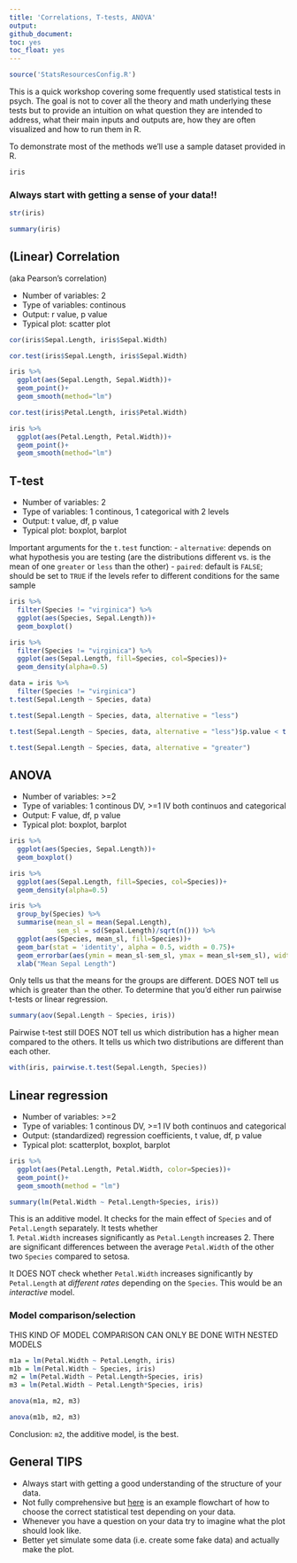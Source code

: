 ```yaml
---
title: 'Correlations, T-tests, ANOVA'
output:
github_document:
toc: yes
toc_float: yes
---
```


```r
source('StatsResourcesConfig.R')
```

This is a quick workshop covering some frequently used statistical tests in psych. The goal is not to cover all the theory and math underlying these tests but to provide an intuition on what question they are intended to address, what their main inputs and outputs are, how they are often visualized and how to run them in R.

To demonstrate most of the methods we'll use a sample dataset provided in R.

```r
iris
```

### Always start with getting a sense of your data!!

```r
str(iris)
```

```r
summary(iris)
```

## (Linear) Correlation

(aka Pearson's correlation)

- Number of variables: 2  
- Type of variables: continous  
- Output: r value, p value  
- Typical plot: scatter plot  

```r
cor(iris$Sepal.Length, iris$Sepal.Width)
```

```r
cor.test(iris$Sepal.Length, iris$Sepal.Width)
```

```r
iris %>%
  ggplot(aes(Sepal.Length, Sepal.Width))+
  geom_point()+
  geom_smooth(method="lm")
```

```r
cor.test(iris$Petal.Length, iris$Petal.Width)
```

```r
iris %>%
  ggplot(aes(Petal.Length, Petal.Width))+
  geom_point()+
  geom_smooth(method="lm")
```

## T-test

- Number of variables: 2  
- Type of variables: 1 continous, 1 categorical with 2 levels  
- Output: t value, df, p value  
- Typical plot: boxplot, barplot  

Important arguments for the `t.test` function:
- `alternative`: depends on what hypothesis you are testing (are the distributions different vs. is the mean of one `greater` or `less` than the other)
- `paired`: default is `FALSE`; should be set to `TRUE` if the levels refer to different conditions for the same sample

```r
iris %>%
  filter(Species != "virginica") %>%
  ggplot(aes(Species, Sepal.Length))+
  geom_boxplot()
```

```r
iris %>%
  filter(Species != "virginica") %>%
  ggplot(aes(Sepal.Length, fill=Species, col=Species))+
  geom_density(alpha=0.5)
```

```r
data = iris %>%
  filter(Species != "virginica")
t.test(Sepal.Length ~ Species, data)
```

```r
t.test(Sepal.Length ~ Species, data, alternative = "less")
```

```r
t.test(Sepal.Length ~ Species, data, alternative = "less")$p.value < t.test(Sepal.Length ~ Species, data)$p.value
```

```r
t.test(Sepal.Length ~ Species, data, alternative = "greater")
```

## ANOVA

- Number of variables: >=2  
- Type of variables: 1 continous DV, >=1 IV both continuos and categorical   
- Output: F value, df, p value  
- Typical plot: boxplot, barplot  

```r
iris %>%
  ggplot(aes(Species, Sepal.Length))+
  geom_boxplot()
```

```r
iris %>%
  ggplot(aes(Sepal.Length, fill=Species, col=Species))+
  geom_density(alpha=0.5)
```

```r
iris %>% 
  group_by(Species) %>%
  summarise(mean_sl = mean(Sepal.Length),
            sem_sl = sd(Sepal.Length)/sqrt(n())) %>%
  ggplot(aes(Species, mean_sl, fill=Species))+
  geom_bar(stat = 'identity', alpha = 0.5, width = 0.75)+
  geom_errorbar(aes(ymin = mean_sl-sem_sl, ymax = mean_sl+sem_sl), width = 0.5)+
  xlab("Mean Sepal Length")
```

Only tells us that the means for the groups are different. DOES NOT tell us which is greater than the other. To determine that you'd either run pairwise t-tests or linear regression.

```r
summary(aov(Sepal.Length ~ Species, iris))
```

Pairwise t-test still DOES NOT tell us which distribution has a higher mean compared to the others. It tells us which two distributions are different than each other.

```r
with(iris, pairwise.t.test(Sepal.Length, Species))
```

## Linear regression

- Number of variables: >=2  
- Type of variables: 1 continous DV, >=1 IV both continuos and categorical    
- Output: (standardized) regression coefficients, t value, df, p value   
- Typical plot: scatterplot, boxplot, barplot  

```r
iris %>%
  ggplot(aes(Petal.Length, Petal.Width, color=Species))+
  geom_point()+
  geom_smooth(method = "lm")
```

```r
summary(lm(Petal.Width ~ Petal.Length+Species, iris))
```

This is an additive model. It checks for the main effect of `Species` and of `Petal.Length` separately. It tests whether   
1. `Petal.Width` increases significantly as `Petal.Length` increases
2. There are significant differences between the average `Petal.Width` of the other two `Species` compared to setosa.  

It DOES NOT check whether `Petal.Width` increases significantly by `Petal.Length` at *different rates* depending on the `Species`. This would be an *interactive* model.

### Model comparison/selection

THIS KIND OF MODEL COMPARISON CAN ONLY BE DONE WITH NESTED MODELS

```r
m1a = lm(Petal.Width ~ Petal.Length, iris)
m1b = lm(Petal.Width ~ Species, iris)
m2 = lm(Petal.Width ~ Petal.Length+Species, iris)
m3 = lm(Petal.Width ~ Petal.Length*Species, iris)
```

```r
anova(m1a, m2, m3)
```

```r
anova(m1b, m2, m3)
```

Conclusion: `m2`, the additive model, is the best.

## General TIPS

- Always start with getting a good understanding of the structure of your data.  
- Not fully comprehensive but [here](http://abacus.bates.edu/~ganderso/biology/resources/stats_flow_chart_v2014.pdf) is an example flowchart of how to choose the correct statistical test depending on your data.  
- Whenever you have a question on your data try to imagine what the plot should look like.  
- Better yet simulate some data (i.e. create some fake data) and actually make the plot.  
